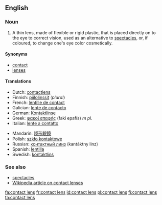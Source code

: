 ==English==

===Noun===
{{en-noun|sg=[[contact]] [[lens]]|contact lenses}}

# A thin lens, made of flexible or rigid plastic, that is placed directly on to the eye to correct vision, used as an alternative to [[spectacles]], or, if coloured, to change one's eye color cosmetically.

====Synonyms====
*[[contact]]
*[[lens]]es

====Translations====
{{trans-top|thin lens placed directly on the eye}}
*Dutch: [[contactlens]] {{f}}
*Finnish: [[piilolinssit]] (''plural'')
*French: [[lentille de contact]] {{f}}
*Galician: [[lente de contacto]] {{f}}
*German: [[Kontaktlinse]] {{f}}
*Greek: [[φακοί επαφής]] (fakí epafís) ''m pl.''
*Italian: [[lente a contatto]] {{f}}
{{trans-mid}}
*Mandarin: [[隱形眼鏡]]
*Polish: [[szkło kontaktowe]] {{n}}
*Russian: [[контактный линз]] (kantáktny linz) {{m}}
*Spanish: [[lentilla]] {{f}}
*Swedish: [[kontaktlins]] {{c}}
{{trans-bottom}}

===See also===
*[[spectacles]]
*[[w:contact lens|Wikipedia article on contact lenses]]

[[fa:contact lens]]
[[fr:contact lens]]
[[id:contact lens]]
[[pl:contact lens]]
[[fi:contact lens]]
[[ta:contact lens]]